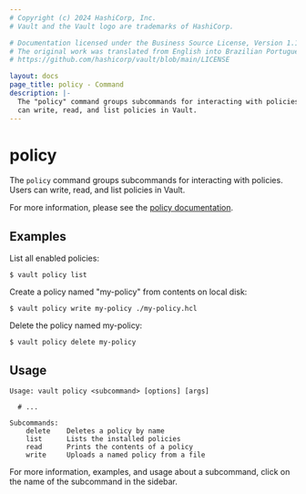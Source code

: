 ```yaml
---
# Copyright (c) 2024 HashiCorp, Inc.
# Vault and the Vault logo are trademarks of HashiCorp.

# Documentation licensed under the Business Source License, Version 1.1.
# The original work was translated from English into Brazilian Portuguese.
# https://github.com/hashicorp/vault/blob/main/LICENSE

layout: docs
page_title: policy - Command
description: |-
  The "policy" command groups subcommands for interacting with policies. Users
  can write, read, and list policies in Vault.
---
```


# policy

The `policy` command groups subcommands for interacting with policies. Users can
write, read, and list policies in Vault.

For more information, please see the [policy
documentation](/vault/docs/concepts/policies).

## Examples

List all enabled policies:

```shell-session
$ vault policy list
```

Create a policy named "my-policy" from contents on local disk:

```shell-session
$ vault policy write my-policy ./my-policy.hcl
```

Delete the policy named my-policy:

```shell-session
$ vault policy delete my-policy
```

## Usage

```text
Usage: vault policy <subcommand> [options] [args]

  # ...

Subcommands:
    delete    Deletes a policy by name
    list      Lists the installed policies
    read      Prints the contents of a policy
    write     Uploads a named policy from a file
```

For more information, examples, and usage about a subcommand, click on the name
of the subcommand in the sidebar.
